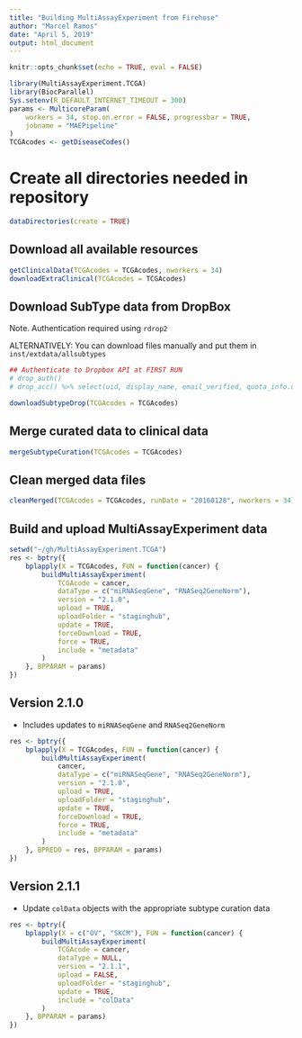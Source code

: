 ```yaml
---
title: "Building MultiAssayExperiment from Firehose"
author: "Marcel Ramos"
date: "April 5, 2019"
output: html_document
---
```


```r
knitr::opts_chunk$set(echo = TRUE, eval = FALSE)
```

```r
library(MultiAssayExperiment.TCGA)
library(BiocParallel)
Sys.setenv(R_DEFAULT_INTERNET_TIMEOUT = 300)
params <- MulticoreParam(
    workers = 34, stop.on.error = FALSE, progressbar = TRUE,
    jobname = "MAEPipeline"
)
TCGAcodes <- getDiseaseCodes()
```

# Create all directories needed in repository

```r
dataDirectories(create = TRUE)
```

## Download all available resources

```r
getClinicalData(TCGAcodes = TCGAcodes, nworkers = 34)
downloadExtraClinical(TCGAcodes = TCGAcodes)
```

## Download SubType data from DropBox

Note. Authentication required using `rdrop2`

ALTERNATIVELY: You can download files manually and put them in
`inst/extdata/allsubtypes`

```r
## Authenticate to Dropbox API at FIRST RUN
# drop_auth()
# drop_acc() %>% select(uid, display_name, email_verified, quota_info.quota)

downloadSubtypeDrop(TCGAcodes = TCGAcodes)
```

## Merge curated data to clinical data

```r
mergeSubtypeCuration(TCGAcodes = TCGAcodes)
```

## Clean merged data files

```r
cleanMerged(TCGAcodes = TCGAcodes, runDate = "20160128", nworkers = 34)
```

## Build and upload MultiAssayExperiment data

```r
setwd("~/gh/MultiAssayExperiment.TCGA")
res <- bptry({
    bplapply(X = TCGAcodes, FUN = function(cancer) {
        buildMultiAssayExperiment(
            TCGAcode = cancer,
            dataType = c("miRNASeqGene", "RNASeq2GeneNorm"),
            version = "2.1.0",
            upload = TRUE,
            uploadFolder = "staginghub",
            update = TRUE,
            forceDownload = TRUE,
            force = TRUE,
            include = "metadata"
        )
    }, BPPARAM = params)
})
```

## Version 2.1.0

* Includes updates to `miRNASeqGene` and `RNASeq2GeneNorm`

```r
res <- bptry({
    bplapply(X = TCGAcodes, FUN = function(cancer) {
        buildMultiAssayExperiment(
            cancer,
            dataType = c("miRNASeqGene", "RNASeq2GeneNorm"),
            version = "2.1.0",
            upload = TRUE,
            uploadFolder = "staginghub",
            update = TRUE,
            forceDownload = TRUE,
            force = TRUE,
            include = "metadata"
        )
    }, BPREDO = res, BPPARAM = params)
})
```

## Version 2.1.1

* Update `colData` objects with the appropriate subtype curation data

```r
res <- bptry({
    bplapply(X = c("OV", "SKCM"), FUN = function(cancer) {
        buildMultiAssayExperiment(
            TCGAcode = cancer,
            dataType = NULL,
            version = "2.1.1",
            upload = FALSE,
            uploadFolder = "staginghub",
            update = TRUE,
            include = "colData"
        )
    }, BPPARAM = params)
})
```
